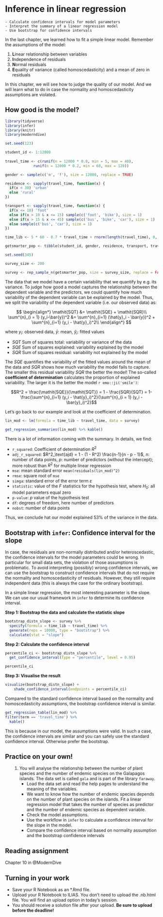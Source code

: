 # Inference in linear regression {#lin-reg-inference}

```block
- Calculate confidence intervals for model parameters
- Interpret the summary of a linear regression model
- Use bootstrap for confidence intervals
```

In the last chapter, we learned how to fit a simple linear model. Remember the assumptions of the model:


1. **L**inear relationship between variables
1. **I**ndependence of residuals
1. **N**ormal residuals
1. **E**quality of variance (called homoscedasticity) and a mean of zero in residuals

In this chapter, we will see how to judge the quality of our model. And we will learn what to do in case the normality and homoscedasticity assumptions are violated.

## How good is the model?
```r
library(tidyverse)
library(infer)
library(knitr)
library(moderndive)
```

```r
set.seed(123)

student_id <- 1:12000
  
travel_time <- c(runif(n = 12000 * 0.8, min = 5, max = 40),
             runif(n = 12000 * 0.2, min = 60, max = 120))

gender <- sample(c('m', 'f'), size = 12000, replace = TRUE)

residence <- sapply(travel_time, function(x) {
  if(x < 30) 'urban'
  else 'rural'
})

transport <- sapply(travel_time, function(x) {
  if(x <= 10) 'foot'
  else if(x > 10 & x <= 15) sample(c('foot', 'bike'), size = 1)
  else if(x > 15 & x <= 45) sample(c('bus', 'bike', 'car'), size = 1)
  else sample(c('bus', 'car'), size = 1)
})

time_lib <- 5 * 60 - 0.7 * travel_time + rnorm(length(travel_time), 0, 20)

getsmarter_pop <- tibble(student_id, gender, residence, transport, travel_time, time_lib)
```

```r
set.seed(345)

survey_size <- 200

survey <- rep_sample_n(getsmarter_pop, size = survey_size, replace = FALSE, reps = 1)
```

The data that we model have a certain variability that we quantify by e.g. its variance. To judge how good a model captures the relationship between the dependent variable and the predictors, we could quantify how much variability of the dependent variable can be explained by the model. Thus, we split the variability of the dependent variable (i.e. our observed data) as:

$$
\begin{align*}
\mathit{SQT} &= \mathit{SQE} + \mathit{SQR}\\
\sum^{n}_{i = 1} (y_i-\bar{y})^2 &= \sum^{n}_{i=1} (\hat{y}_i - \bar{y})^2 + \sum^{n}_{i=1} (y_i - \hat{y}_i)^2\\
\end{align*}
$$

where $y_i$: observed data, $\bar{y}$: mean, $\hat{y}_i$: fitted values

- $\mathit{SQT}$ Sum of squares total: variability or variance of the data
- $\mathit{SQE}$ Sum of squares explained: variability explained by the model
- $\mathit{SQR}$ Sum of squares residual: variability not explained by the model

The $\mathit{SQE}$ quantifies the variability of the fitted values around the mean of the data and $\mathit{SQR}$ shows how much variability the model fails to capture. The smaller this residual variability $\mathit{SQR}$ the better the model! The so-called **coefficient of determination** calculates the proportion of explained variability. The larger it is the better the model `r emo::ji('smile')`:

$$R^2 = \frac{\mathit{SQE}}{\mathit{SQT}} = 1 - \frac{SQR}{SQT} = 1- \frac{\sum^{n}_{i=1} (y_i - \hat{y}_i)^2}{\sum^{n}_{i = 1} (y_i - \bar{y}_i)^2}$$


Let's go back to our example and look at the coefficient of determination.
```r
lin_mod <- lm(formula = time_lib ~ travel_time, data = survey)

get_regression_summaries(lin_mod) %>% kable()
```

There is a lot of information coming with the summary. In details, we find:

- `r_squared`: Coefficient of determination $R^2$
- `adj_r_squared`: 
$R^2_\text{ajd} = 1 - (1 - R^2) \frac{n-1}{n - p - 1}$, $n$: number of data points, $p$: number of predictors (without the intercept); more robust than $R^2$ for multiple linear regression
- `mse`: mean standard error `mean(residuals(lin_mod)^2)`
- `rmse`: square root of `mse`
- `simga`: standard error of the error term $\varepsilon$
- `statistic`: value of the $F$ statistics for the hypothesis test, where $H_0$: all model parameters equal zero
- `p-value`: $p$ value of the hypothesis test
- `df`: degrees of freedom, here number of predictors
- `nobst`: number of data points

Thus, we conclude hat our model explained 53% of the variance in the data.

## Bootstrap with `infer`: Confidence interval for the slope
In case, the residuals are non-normally distributed and/or heteroscedastic, the confidence intervals for the model parameters could be wrong. In particular for small data sets, the violation of those assumptions is problematic. To avoid interpreting (possibly) wrong confidence intervals, we can use the bootstrap to construct confidence intervals that do not require the normality and homoscedasticity of residuals. However, they still require independent data (this is always the case for the ordinary bootstrap).

In a simple linear regression, the most interesting parameter is the slope. We can use our usual framework in `infer` to determine its confidence interval.

**Step 1: Bootstrap the data and calculate the statistic slope**
```r
bootstrap_distn_slope <- survey %>% 
  specify(formula = time_lib ~ travel_time) %>%
  generate(reps = 10000, type = "bootstrap") %>% 
  calculate(stat = "slope")
```

**Step 2: Calculate the confidence interval**
```r
percentile_ci <- bootstrap_distn_slope %>% 
  get_confidence_interval(type = "percentile", level = 0.95)

percentile_ci
```

**Step 3: Visualise the result**
```r
visualize(bootstrap_distn_slope) +
    shade_confidence_interval(endpoints = percentile_ci) 
```


Compared to the standard confidence interval based on the normality and homoscedasticity assumptions, the bootstrap confidence interval is similar. 
```r
get_regression_table(lin_mod) %>% 
filter(term == 'travel_time') %>%
  kable()
```

This is because in our model, the assumptions were valid. In such a case, the confidence intervals are similar and you can safely use the standard confidence interval. Otherwise prefer the bootstrap.


## Practice on your own!
<ol class ="exercises">
1. You will analyse the relationship between the number of plant species and the number of endemic species on the Galapagos islands. The data set is called `gala` and is part of the library `faraway`. 
<br>
    - Load the data set and read the help pages to understand the meaning of the variables.
    - We want to know how the number of endemic species depends on the number of plant species on the islands. Fit a linear regression model that takes the number of species as predictor and the number of endemic species as dependent variable.
    - Check the model assumptions.
    - Use the workflow in `infer` to calculate a confidence interval for the slope in the model.
    - Compare the confidence interval based on normality assumption and the bootstrap confidence intervals
</ol>

## Reading assignment
Chapter 10 in @ModernDive


## Turning in your work
- Save your R Notebook as an *.Rmd file. 
- Upload your R Notebook to ILIAS. You don't need to upload the .nb.html file. You will find an upload option in today's session.
- You should receive a solution file after your upload. **Be sure to upload before the deadline!**
